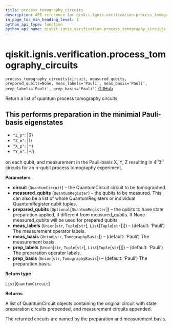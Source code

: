 ```yaml
---
title: process_tomography_circuits
description: API reference for qiskit.ignis.verification.process_tomography_circuits
in_page_toc_min_heading_level: 1
python_api_type: function
python_api_name: qiskit.ignis.verification.process_tomography_circuits
---
```


# qiskit.ignis.verification.process\_tomography\_circuits

<span id="qiskit.ignis.verification.process_tomography_circuits" />

`process_tomography_circuits(circuit, measured_qubits, prepared_qubits=None, meas_labels='Pauli', meas_basis='Pauli', prep_labels='Pauli', prep_basis='Pauli')` [GitHub](https://github.com/qiskit-community/qiskit-ignis/tree/stable/0.6/qiskit/ignis/verification/tomography/basis/circuits.py "view source code")

Return a list of quantum process tomography circuits.

## This performs preparation in the minimial Pauli-basis eigenstates

*   `"Z_p"`: $|0\rangle$
*   `"Z_m"`: $|1\rangle$
*   `"X_p"`: $|+\rangle$
*   `"Y_m"`: $|+i\rangle$

on each qubit, and measurement in the Pauli-basis X, Y, Z resulting in $4^n 3^n$ circuits for an n-qubit process tomography experiment.

**Parameters**

*   **circuit** (`QuantumCircuit`) – the QuantumCircuit circuit to be tomographed.
*   **measured\_qubits** (`QuantumRegister`) – the qubits to be measured. This can also be a list of whole QuantumRegisters or individual QuantumRegister qubit tuples.
*   **prepared\_qubits** (`Optional`\[`QuantumRegister`]) – the qubits to have state preparation applied, if different from measured\_qubits. If None measured\_qubits will be used for prepared qubits
*   **meas\_labels** (`Union`\[`str`, `Tuple`\[`str`], `List`\[`Tuple`\[`str`]]]) – (default: ‘Pauli’) The measurement operator labels.
*   **meas\_basis** (`Union`\[`str`, `TomographyBasis`]) – (default: ‘Pauli’) The measurement basis.
*   **prep\_labels** (`Union`\[`str`, `Tuple`\[`str`], `List`\[`Tuple`\[`str`]]]) – (default: ‘Pauli’) The preparation operator labels.
*   **prep\_basis** (`Union`\[`str`, `TomographyBasis`]) – (default: ‘Pauli’) The preparation basis.

**Return type**

`List`\[`QuantumCircuit`]

**Returns**

A list of QuantumCircuit objects containing the original circuit with state preparation circuits prepended, and measurement circuits appended.

The returned circuits are named by the preparation and measurement basis.

